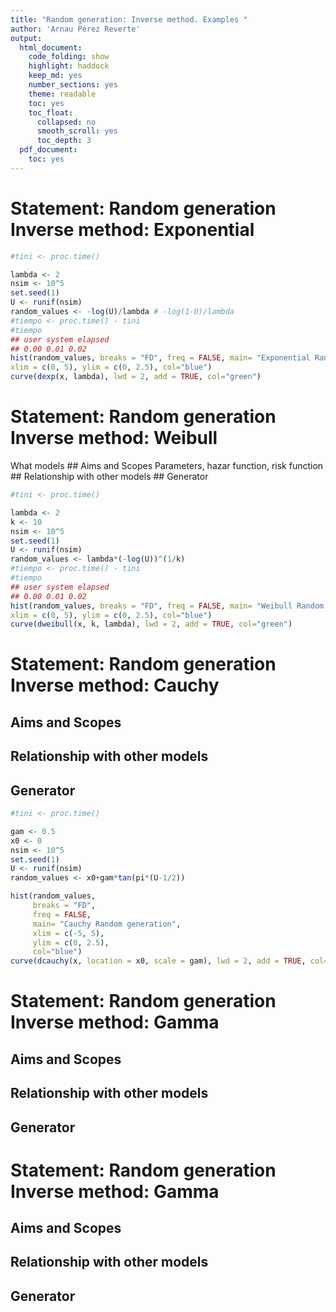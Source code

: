 ```yaml
---
title: "Random generation: Inverse method. Examples "
author: 'Arnau Pérez Reverte'
output:
  html_document:
    code_folding: show
    highlight: haddock
    keep_md: yes
    number_sections: yes
    theme: readable
    toc: yes
    toc_float:
      collapsed: no
      smooth_scroll: yes
      toc_depth: 3
  pdf_document:
    toc: yes
---
```

# Statement: Random generation Inverse method: Exponential

```r

#tini <- proc.time()

lambda <- 2
nsim <- 10^5
set.seed(1)
U <- runif(nsim)
random_values <- -log(U)/lambda # -log(1-U)/lambda
#tiempo <- proc.time() - tini
#tiempo
## user system elapsed
## 0.00 0.01 0.02
hist(random_values, breaks = "FD", freq = FALSE, main= "Exponential Random generation",
xlim = c(0, 5), ylim = c(0, 2.5), col="blue")
curve(dexp(x, lambda), lwd = 2, add = TRUE, col="green")

```

# Statement: Random generation Inverse method: Weibull
What models
## Aims and Scopes
Parameters, hazar function, risk function
## Relationship with other models
## Generator
```r

#tini <- proc.time()

lambda <- 2
k <- 10
nsim <- 10^5
set.seed(1)
U <- runif(nsim)
random_values <- lambda*(-log(U))^(1/k)
#tiempo <- proc.time() - tini
#tiempo
## user system elapsed
## 0.00 0.01 0.02
hist(random_values, breaks = "FD", freq = FALSE, main= "Weibull Random generation",
xlim = c(0, 5), ylim = c(0, 2.5), col="blue")
curve(dweibull(x, k, lambda), lwd = 2, add = TRUE, col="green")

```

# Statement: Random generation Inverse method: Cauchy

## Aims and Scopes
## Relationship with other models
## Generator
```r
#tini <- proc.time()

gam <- 0.5
x0 <- 0
nsim <- 10^5
set.seed(1)
U <- runif(nsim)
random_values <- x0+gam*tan(pi*(U-1/2))

hist(random_values, 
     breaks = "FD", 
     freq = FALSE, 
     main= "Cauchy Random generation", 
     xlim = c(-5, 5), 
     ylim = c(0, 2.5), 
     col="blue")
curve(dcauchy(x, location = x0, scale = gam), lwd = 2, add = TRUE, col="green")
```
# Statement: Random generation Inverse method: Gamma

## Aims and Scopes
## Relationship with other models
## Generator


# Statement: Random generation Inverse method: Gamma

## Aims and Scopes
## Relationship with other models
## Generator
